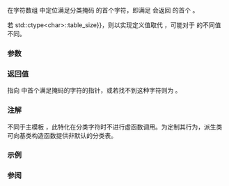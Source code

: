 {{cpp/locale/ctype_char/title|scan_is}}
{{cpp/locale/ctype/navbar}}
{{dcl begin}}
{{dcl header|locale}}
{{dcl|num=1|1=
const char* scan_is( mask m, const char* beg, const char* end ) const;
}}
{{dcl end}}

在字符数组 {{range|beg|end}} 中定位满足分类掩码 {{c|m}} 的首个字符，即满足 {{c|table()[(unsigned char) c] &amp; m}} 会返回 {{c|true}} 的首个 {{tt|c}}。

若 {{c|(unsigned char)c &gt;{{=}} std::ctype&lt;char&gt;::table_size}}，则以实现定义值取代 {{c|table()[(unsigned char)c]}}，可能对于 {{c|c}} 的不同值不同。

===参数===
{{par begin}}
{{par|m|要搜索的掩码}}
{{par|beg|指向要搜索的字符数组中首字符的指针}}
{{par|end|要搜索的字符数组的尾后一位置指针}}
{{par end}}

===返回值===
指向 {{range|beg|end}} 中首个满足掩码的字符的指针，或若找不到这种字符则为 {{c|end}}。

===注解===
不同于主模板 {{c|std::ctype}}，此特化在分类字符时不进行虚函数调用。为定制其行为，派生类可向基类构造函数提供非默认的分类表。

===示例===
{{example
|code=
#include &lt;iostream&gt;
#include &lt;iterator&gt;
#include &lt;locale&gt;

int main()
{
    std::locale loc("");
    auto&amp; f = std::use_facet&lt;std::ctype&lt;char&gt;&gt;(loc);

    // 跳过直至首个字母
    char s1[] = "      \t\t\n  Test";
    const char* p1 = f.scan_is(std::ctype_base::alpha, std::begin(s1), std::end(s1));
    std::cout &lt;&lt; "'" &lt;&lt; p1 &lt;&lt; "'\n";

    // 跳过直至首个字符
    char s2[] = "123456789abcd";
    const char* p2 = f.scan_is(std::ctype_base::alpha, std::begin(s2), std::end(s2));
    std::cout &lt;&lt; "'" &lt;&lt; p2 &lt;&lt; "'\n";
}
|output=
'Test'
'abcd'
}}

===参阅===
{{dsc begin}}
{{dsc inc|cpp/locale/ctype/dsc do_scan_is}}
{{dsc inc|cpp/locale/ctype_char/dsc scan_not}}
{{dsc end}}

{{langlinks|en|ja}}